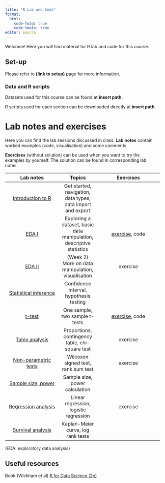 ```yaml
---
title: "R Lab and Code"
format: 
  html:
    code-fold: true
    code-tools: true
editor: source
---
```


Welcome! Here you will find material for R lab and code for this course. 

## Set-up

Please refer to **(link to setup)** page for more information.

### Data and R scripts

Datasets used for this course can be found at **insert path**.

R scripts used for each section can be downloaded directly at **insert path**.



# Lab notes and exercises

Here you can find the lab sessions discussed in class. **Lab notes** contain worked examples (code, visualisation) and some comments. 

**Exercises** (without solution) can be used when you want to try the examples by yourself. The solution can be found in corresponding lab notes.


| Lab notes   |  Topics             | Exercises |
|:---------------:|:----------:|:------------------:|
| [Introduction to R](lab_intro_r.qmd) | Get started, navigation, data types, data import and export  |  |
| [EDA I](lab_eda_part1.qmd) | Exploring a dataset, basic data manipulation, descriptive statistics | [exercise](ex_eda_part1.qmd), code |
| [EDA II](lab_eda_part2.qmd)| (Week 2) More on data manipulation, visualisation| exercise |
| [Statistical inference](lab_inf_ci.qmd)| Confidence interval, hypothesis testing | |
| [t-test](lab_ttest.qmd)| One sample, two sample t-tests | [exercise](ex_ttest.qmd), code |
| [Table analysis](lab_categorical.qmd)| Proportions, contingency table, chi-square test | exercise|
| [Non-parametric tests](lab_nonpara.qmd)|Wilcoxon signed test, rank sum test | exercise|
| [Sample size, power](lab_samplesize.qmd)| Sample size, power calculation | |
| [Regression analysis](lab_regression.qmd)| Linear regression, logistic regression | exercise|
| [Survival analysis](lab_survival.qmd)|Kaplan-Meier curve, log rank tests | |

(EDA: exploratory data analysis)

## Useful resources 

Book (Wickham et al) [R for Data Science (2e)](https://r4ds.hadley.nz)


